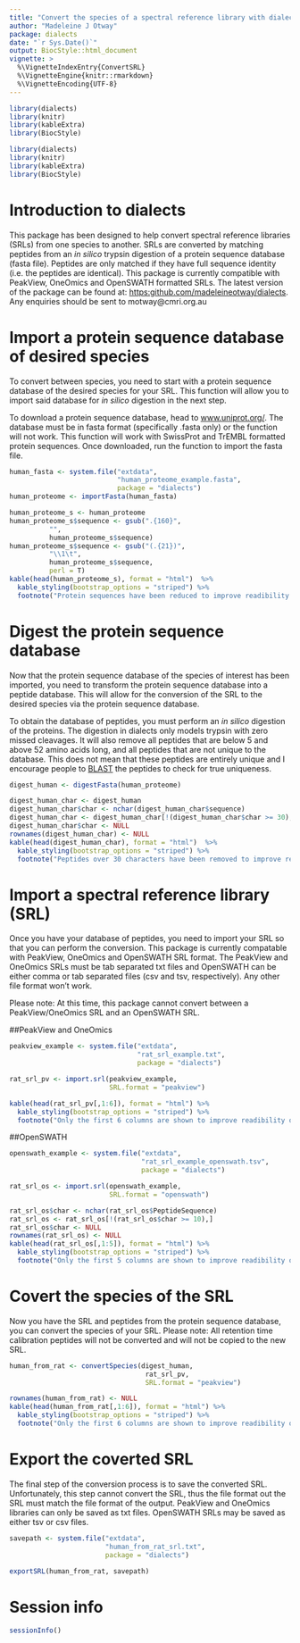 ```yaml
---
title: "Convert the species of a spectral reference library with dialects"
author: "Madeleine J Otway"
package: dialects
date: "`r Sys.Date()`"
output: BiocStyle::html_document
vignette: >
  %\VignetteIndexEntry{ConvertSRL}
  %\VignetteEngine{knitr::rmarkdown}
  %\VignetteEncoding{UTF-8}
---
```


```r
library(dialects)
library(knitr)
library(kableExtra)
library(BiocStyle)
```
```r
library(dialects)
library(knitr)
library(kableExtra)
library(BiocStyle)
```

# Introduction to dialects
This package has been designed to help convert spectral reference libraries (SRLs) from one species to another. SRLs are converted by matching peptides from an *in silico* trypsin digestion of a protein sequence database (fasta file). Peptides are only matched if they have full sequence identity (i.e. the peptides are identical). This package is currently compatible with PeakView, OneOmics and OpenSWATH formatted SRLs. The latest version of the package can be found at: [https:github.com/madeleineotway/dialects](https:github.com/madeleineotway/dialects). Any enquiries should be sent to motway\@cmri.org.au


# Import a protein sequence database of desired species
To convert between species, you need to start with a protein sequence database of the desired species for your SRL. This function will allow you to import said database for *in silico* digestion in the next step.  

To download a protein sequence database, head to [www.uniprot.org/](www.uniprot.org/). The database must be in fasta format (specifically .fasta only) or the function will not work. This function will work with SwissProt and TrEMBL formatted protein sequences. Once downloaded, run the function to import the fasta file.

```r
human_fasta <- system.file("extdata",
                           "human_proteome_example.fasta",
                           package = "dialects")
human_proteome <- importFasta(human_fasta)
```

```r
human_proteome_s <- human_proteome
human_proteome_s$sequence <- gsub(".{160}",
          "",
          human_proteome_s$sequence)
human_proteome_s$sequence <- gsub("(.{21})",
          "\\1\t",
          human_proteome_s$sequence,
          perl = T)
kable(head(human_proteome_s), format = "html")  %>%
  kable_styling(bootstrap_options = "striped") %>%
  footnote("Protein sequences have been reduced to improve readibility of vignette")

```

# Digest the protein sequence database
Now that the protein sequence database of the species of interest has been imported, you need to transform the protein sequence database into a peptide database. This will allow for the conversion of the SRL to the desired species  via the protein sequence database.  

To obtain the database of peptides, you must perform an *in silico* digestion of the proteins. The digestion in dialects only models trypsin with zero missed cleavages. It will also remove all peptides that are below 5 and above 52 amino acids long, and all peptides that are not unique to the database. This does not  mean that these peptides are entirely unique and I encourage people to [BLAST](https://blast.ncbi.nlm.nih.gov/Blast.cgi?PAGE=Proteins) the peptides to check for true uniqueness.
```r
digest_human <- digestFasta(human_proteome)
```

```r
digest_human_char <- digest_human
digest_human_char$char <- nchar(digest_human_char$sequence)
digest_human_char <- digest_human_char[!(digest_human_char$char >= 30),]
digest_human_char$char <- NULL
rownames(digest_human_char) <- NULL
kable(head(digest_human_char), format = "html")  %>%
  kable_styling(bootstrap_options = "striped") %>%
  footnote("Peptides over 30 characters have been removed to improve readibility of vignette")
```

# Import a spectral reference library (SRL)
Once you have your database of peptides, you need to import your SRL so that you can perform the conversion. This package is currently compatable with PeakView, OneOmics and OpenSWATH SRL format. The PeakView and OneOmics SRLs must be tab separated txt files and OpenSWATH can be either comma or tab separated files (csv and tsv, respectively). Any other file format won't work.  

Please note: At this time, this package cannot convert between a PeakView/OneOmics SRL and an OpenSWATH SRL.  

##PeakView and OneOmics
```r
peakview_example <- system.file("extdata",
                                "rat_srl_example.txt",
                                package = "dialects")

rat_srl_pv <- import.srl(peakview_example,
                         SRL.format = "peakview")
```
```r
kable(head(rat_srl_pv[,1:6]), format = "html") %>%
  kable_styling(bootstrap_options = "striped") %>%
  footnote("Only the first 6 columns are shown to improve readibility of vignette")
```
  

##OpenSWATH
```r
openswath_example <- system.file("extdata",
                                 "rat_srl_example_openswath.tsv",
                                 package = "dialects")

rat_srl_os <- import.srl(openswath_example,
                         SRL.format = "openswath")
```
```r
rat_srl_os$char <- nchar(rat_srl_os$PeptideSequence)
rat_srl_os <- rat_srl_os[!(rat_srl_os$char >= 10),]
rat_srl_os$char <- NULL
rownames(rat_srl_os) <- NULL
kable(head(rat_srl_os[,1:5]), format = "html") %>%
  kable_styling(bootstrap_options = "striped") %>%
  footnote("Only the first 5 columns are shown to improve readibility of vignette")
```

# Covert the species of the SRL
Now you have the SRL and peptides from the protein sequence database, you can convert the species of your SRL.
Please note: All retention time calibration peptides will not be converted and will not be copied to the new SRL. 

```r
human_from_rat <- convertSpecies(digest_human,
                                  rat_srl_pv,
                                  SRL.format = "peakview")
```
```r
rownames(human_from_rat) <- NULL
kable(head(human_from_rat[,1:6]), format = "html") %>%
  kable_styling(bootstrap_options = "striped") %>%
  footnote("Only the first 6 columns are shown to improve readibility of vignette")
```


# Export the coverted SRL
The final step of the conversion process is to save the converted SRL. Unfortunately, this step cannot convert the SRL, thus the file format out the SRL must match the file format of the output. PeakView and OneOmics libraries can only be saved as txt files. OpenSWATH SRLs may be saved as either tsv or csv files. 

```r
savepath <- system.file("extdata",
                        "human_from_rat_srl.txt",
                        package = "dialects")

exportSRL(human_from_rat, savepath)
```


# Session info
```r
sessionInfo()
```


